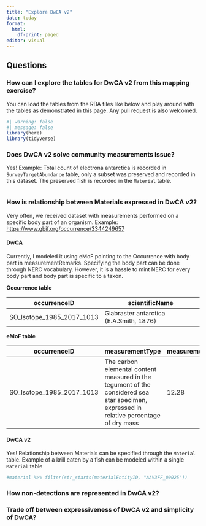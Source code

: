 ```yaml
---
title: "Explore DwCA v2"
date: today
format: 
  html: 
    df-print: paged
editor: visual
---
```


## Questions

### How can I explore the tables for DwCA v2 from this mapping exercise?

You can load the tables from the RDA files like below and play around with the tables as demonstrated in this page. Any pull request is also welcomed.

```r
#| warning: false
#| message: false
library(here)
library(tidyverse)


```

### Does DwCA v2 solve community measurements issue?

Yes! Example: Total count of electrona antarctica is recorded in `SurveyTargetAbundance` table, only a subset was preserved and recorded in this dataset. The preserved fish is recorded in the `Material` table.

```r

```

### How is relationship between Materials expressed in DwCA v2?

Very often, we received dataset with measurements performed on a specific body part of an organism. Example: <https://www.gbif.org/occurrence/3344249657>

#### DwCA

Currently, I modeled it using eMoF pointing to the Occurrence with body part in measurementRemarks. Specifying the body part can be done through NERC vocabulary. However, it is a hassle to mint NERC for every body part and body part is specific to a taxon.

**Occurrence table**

| occurrenceID              | scientificName                          |
|---------------------------|-----------------------------------------|
| SO_Isotope_1985_2017_1013 | Glabraster antarctica (E.A.Smith, 1876) |

**eMoF table**

| occurrenceID | measurementType | measurementValue | measurementUnit | measurementRemarks |
|---------------|---------------|---------------|---------------|---------------|
| SO_Isotope_1985_2017_1013 | The carbon elemental content measured in the tegument of the considered sea star specimen, expressed in relative percentage of dry mass | 12.28 | relative percentage of dry mass | tegument |

#### DwCA v2

Yes! Relationship between Materials can be specified through the `Material` table. Example of a krill eaten by a fish can be modeled within a single `Material` table

```r
#material %>% filter(str_starts(materialEntityID, "AAV3FF_00025")) 
```

### How non-detections are represented in DwCA v2?

### Trade off between expressiveness of DwCA v2 and simplicity of DwCA?
